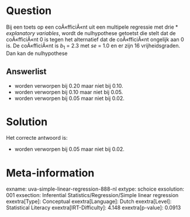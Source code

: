 Question
========

Bij een toets op een coÃ«fficiÃ«nt uit een multipele regressie met drie
* *explanatory variables*, wordt de nulhypothese getoetst die stelt dat de
coÃ«fficiÃ«nt 0 is tegen het alternatief dat de coÃ«fficiÃ«nt ongelijk
aan 0 is. De coÃ«fficiÃ«nt is *b*~1~ = 2.3 met *se* = 1.0 en er zijn 16
vrijheidsgraden. Dan kan de nulhypothese

Answerlist
----------

* worden verworpen bij 0.20 maar niet bij 0.10.
* worden verworpen bij 0.10 maar niet bij 0.05.
* worden verworpen bij 0.05 maar niet bij 0.02.

Solution
========

Het correcte antwoord is: 

* worden verworpen bij 0.05 maar niet bij 0.02.

Meta-information
================
exname: uva-simple-linear-regression-888-nl
extype: schoice
exsolution: 001
exsection: Inferential Statistics/Regression/Simple linear regression
exextra[Type]: Conceptual
exextra[Language]: Dutch
exextra[Level]: Statistical Literacy
exextra[IRT-Difficulty]: 4.148
exextra[p-value]: 0.0913
